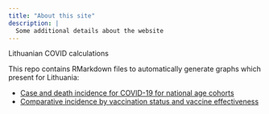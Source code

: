 ```yaml
---
title: "About this site"
description: |
  Some additional details about the website
---
```

Lithuanian COVID calculations

This repo contains RMarkdown files to automatically generate graphs which
present for Lithuania:

- [Case and death incidence for COVID-19 for national age cohorts](output/Lithuanian-age-breakdowns)
- [Comparative incidence by vaccination status and vaccine effectiveness](output/Lithuanian-breakthrough-calculations)
